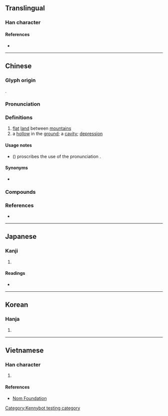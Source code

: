 {{character info}}
==Translingual==

===Han character===
{{Han char|rn=32|rad=土|as=05|sn=8|four=44127|canj=GVIS|ids=⿰土幼}}<!--# [[undulating]] # [[depressed]]-->

====References====
* {{Han ref|kx=0226.330|dkj=04988|dj=0462.100|hdz=10436.090|uh=5773|ud=22387|bh=CBFC|bd=52220}}

----

==Chinese==
{{zh-forms|alt=㘭}}

===Glyph origin===
{{Han etym}}
{{Han compound|土|幼|ls=psc|c1=s|c2=p|t1=earth}}.

===Pronunciation===
{{zh-pron
|m=ào,āo,1nb=standard in Mainland,1nc=variant in Taiwan,2nb=standard in Taiwan,2nc=variant in Mainland
|c=aau3,aau1
|mc=y
|oc=y
|cat=n
}}

===Definitions===
{{zh-hanzi}}

# [[flat]] [[land]] between [[mountain]]s
# a [[hollow]] in the [[ground]]; a [[cavity]]; [[depression]]

====Usage notes====
* ''{{w|Xiandai Hanyu Guifan Cidian}}'' ({{w2|zh|pref=《|现代汉语规范词典|suf=》}}) proscribes the use of the pronunciation {{m|cmn|āo}}.

====Synonyms====
* {{zh-l|垇}}

===Compounds===
{{zh-der|坳堂|坳塘|塘坳|山坳|楊家坳|松樹坳|白石坳|甘塘坳|山溪坳|馬家坳|上馬坳|茅草坳}}

===References===
* {{R:yue:Hanzi}}

----

==Japanese==

===Kanji===
{{ja-kanji|grade=|rs=土05}}

# {{rfdef|ja|sort=土05}}

====Readings====
* {{ja-readings|on=あう,えう|kun=くぼみ}}

----

==Korean==

===Hanja===
{{ko-hanja|hangeul=요|rv=yo|mr=yo}}

# {{rfdef|ko|sort=土05}}

----

==Vietnamese==

===Han character===
{{vi-hantu|[[ao]]|rs=土05}}

# {{rfdef|vi|sort=土05}}

====References====
* [http://nomfoundation.org/common/nom_details.php?codepoint=5773 Nom Foundation]

[[Category:Kennybot testing category]]